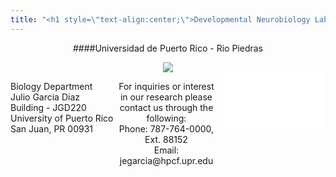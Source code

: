 ```yaml
---
title: "<h1 style=\"text-align:center;\">Developmental Neurobiology Laboratory</h1>"
---
```


<center>
####Universidad de Puerto Rico - Rio Piedras

![](statics/images/thelab.jpeg)
</center>

<style>
.column-left{
  float: left;
  width: 33%;
  text-align: left;
}
.column-center{
  display: inline-block;
  width: 33%;
  text-align: center;
}
.column-right{
  float: right;
  width: 33%;
  text-align: right;
}
</style>

<div class="column-left">
Biology Department <br />
Julio Garcia Diaz Building - JGD220 <br />
University of Puerto Rico <br />
San Juan, PR 00931
</div>
<div class="column-center">
For inquiries or interest in our research please contact us through the following: <br />
Phone: 787-764-0000, Ext. 88152 <br />
Email: jegarcia@hpcf.upr.edu
</div>
<div class="column-right">
<iframe src="statics/location.html" frameborder="0" width="100%" height="100px"></iframe>
</div>




